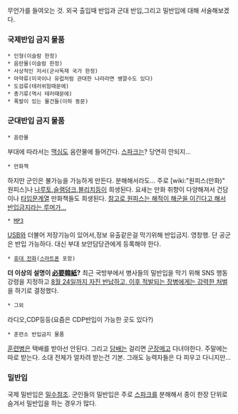 무언가를 들여오는 것. 외국 출입때 반입과 군대 반입,그리고 밀반입에 대해 서술해보겠다.

=== 국제반입 금지 물품 ===

 * 인형(이슬람 한정)
 * 음란물(이슬람 한정)
 * 사상적인 저서(군사독재 국가 한정)
 * 마약류(미국이나 유럽처럼 관대한 나라라면 쌩깔수도 있다)
 * 도검류(테러위험때문에)
 * 총기류(역시 테러때문에)
 * 폭발이 있는 물건들(이하 동문)

=== 군대반입 금지 물품 ===

 * 음란물
부대에 따라서는 [[맥심]]도 음란물에 들어간다. [[스파크]]는? 당연히 안되지...

 * 만화책
하지만 군인은 불가능을 가능하게 만든다. 분해해서라도... 주로 [wiki:"원피스(만화)" 원피스]나 [[나루토]],[[슬램덩크]],[[블리치]]등이 희생된다. 요새는 만화 취향이 다양해져서 건담이나 [[타입문]]계열 만화책들도 희생된다. [http://gall.dcinside.com/game_mabinogi/2246274 참고로 원피스는 해적이 해군을 이긴다고 해서 반입금지라는 루머가...]

 * [[MP3]]
[[USB]]와 더불어 저장기능이 있어서,정보 유출같은걸 막기위해 반입금지. 영창행.
단 공군은 반입 가능하다. 대신 부대 보안담당관에게 등록해야 한다.

 * [[휴대 전화]]([[스마트폰]] 포함)
'''더 이상의 설명이 [[必要韓紙]]?''' 최근 국방부에서 병사들의 밀반입을 막기 위해 SNS 행동 강령을 지정하고 [http://news.naver.com/main/read.nhn?mode=LSD&mid=sec&sid1=100&oid=020&aid=0002358984 8월 24일까지 자진 반납하고, 이후 적발되는 장병에게는 강력한 처벌]을 하기로 결정했다.

 * 그외
라디오,CDP등등(요즘은 CDP반입이 가능한 곳도 있다?)

 * 훈련소 반입금지 물품
[[훈련병]]은 택배를 받아선 안된다. 그리고 [[담배]]는 걸리면 [[군장]]메고 다녀야한다. 주말에는 따로 받는다. 소대 전체가 얼차려 받는건 기본. 그래도 능력자들은 다 피우고 다니지만...

=== 밀반입 ===
국제 밀반입은 [[밀수]]참조. 군인들의 밀반입은 주로 [[스파크]]를 분해해서 종이 한장 단위로 숨겨서 밀반입을 하는 경우가 많다. 

